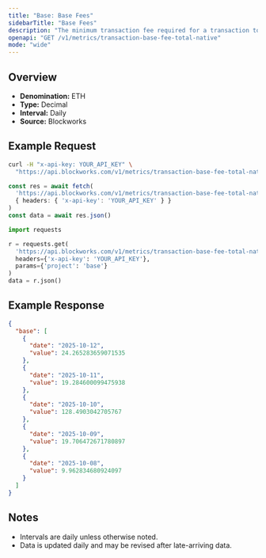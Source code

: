 ```yaml
---
title: "Base: Base Fees"
sidebarTitle: "Base Fees"
description: "The minimum transaction fee required for a transaction to be included in a block"
openapi: "GET /v1/metrics/transaction-base-fee-total-native"
mode: "wide"
---
```


## Overview

- **Denomination:** ETH
- **Type:** Decimal
- **Interval:** Daily
- **Source:** Blockworks

## Example Request

<CodeGroup>

```bash cURL
curl -H "x-api-key: YOUR_API_KEY" \
  "https://api.blockworks.com/v1/metrics/transaction-base-fee-total-native?project=base"
```

```typescript TypeScript
const res = await fetch(
  'https://api.blockworks.com/v1/metrics/transaction-base-fee-total-native?project=base',
  { headers: { 'x-api-key': 'YOUR_API_KEY' } }
)
const data = await res.json()
```

```python Python
import requests

r = requests.get(
  'https://api.blockworks.com/v1/metrics/transaction-base-fee-total-native',
  headers={'x-api-key': 'YOUR_API_KEY'},
  params={'project': 'base'}
)
data = r.json()
```

</CodeGroup>

## Example Response

```json
{
  "base": [
    {
      "date": "2025-10-12",
      "value": 24.265283659071535
    },
    {
      "date": "2025-10-11",
      "value": 19.284600099475938
    },
    {
      "date": "2025-10-10",
      "value": 128.4903042705767
    },
    {
      "date": "2025-10-09",
      "value": 19.706472671780897
    },
    {
      "date": "2025-10-08",
      "value": 9.962834680924097
    }
  ]
}
```

## Notes
- Intervals are daily unless otherwise noted.
- Data is updated daily and may be revised after late-arriving data.